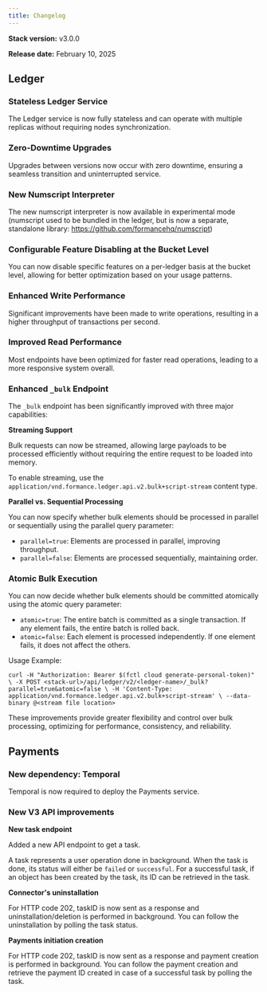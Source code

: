 ```yaml
---
title: Changelog
---
```


**Stack version:** v3.0.0

**Release date:** February 10, 2025

## Ledger

### Stateless Ledger Service

The Ledger service is now fully stateless and can operate with multiple replicas without requiring nodes synchronization.

### Zero-Downtime Upgrades

Upgrades between versions now occur with zero downtime, ensuring a seamless transition and uninterrupted service.

### New Numscript Interpreter

The new numscript interpreter is now available in experimental mode (numscript used to be bundled in the ledger, but is now a separate, standalone library: https://github.com/formancehq/numscript)

### Configurable Feature Disabling at the Bucket Level

You can now disable specific features on a per-ledger basis at the bucket level, allowing for better optimization based on your usage patterns.

### Enhanced Write Performance

Significant improvements have been made to write operations, resulting in a higher throughput of transactions per second.

### Improved Read Performance
Most endpoints have been optimized for faster read operations, leading to a more responsive system overall.

### Enhanced `_bulk` Endpoint

The `_bulk` endpoint has been significantly improved with three major capabilities:

**Streaming Support**

Bulk requests can now be streamed, allowing large payloads to be processed efficiently without requiring the entire request to be loaded into memory.

To enable streaming, use the `application/vnd.formance.ledger.api.v2.bulk+script-stream` content type.

**Parallel vs. Sequential Processing**

You can now specify whether bulk elements should be processed in parallel or sequentially using the parallel query parameter:

- `parallel=true`: Elements are processed in parallel, improving throughput.
- `parallel=false`: Elements are processed sequentially, maintaining order.

### Atomic Bulk Execution

You can now decide whether bulk elements should be committed atomically using the atomic query parameter:

- `atomic=true`: The entire batch is committed as a single transaction. If any element fails, the entire batch is rolled back.
- `atomic=false`: Each element is processed independently. If one element fails, it does not affect the others.

Usage Example:

```
curl -H "Authorization: Bearer $(fctl cloud generate-personal-token)" \ -X POST <stack-url>/api/ledger/v2/<ledger-name>/_bulk?parallel=true&atomic=false \ -H 'Content-Type: application/vnd.formance.ledger.api.v2.bulk+script-stream' \ --data-binary @<stream file location>
```

These improvements provide greater flexibility and control over bulk processing, optimizing for performance, consistency, and reliability.

## Payments

### New dependency: Temporal

Temporal is now required to deploy the Payments service.

### New V3 API improvements

**New task endpoint**

Added a new API endpoint to get a task. 

A task represents a user operation done in background. When the task is done, its status will either be `failed` or `successful`. For a successful task, if an object has been created by the task, its ID can be retrieved in the task.

**Connector's uninstallation** 

For HTTP code 202, taskID is now sent as a response and uninstallation/deletion is performed in background. You can follow the uninstallation by polling the task status.

**Payments initiation creation** 

For HTTP code 202, taskID is now sent as a response and payment creation is performed in background. You can follow the payment creation and retrieve the payment ID created in case of a successful task by polling the task.